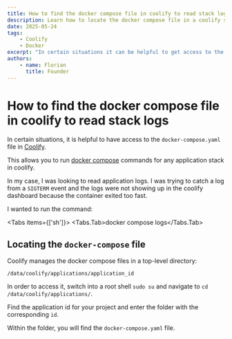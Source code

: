 ```yaml
---
title: How to find the docker compose file in coolify to read stack logs
description: Learn how to locate the docker compose file in a coolify stack
date: 2025-05-24
tags:
    - Coolify
    - Docker
excerpt: "In certain situations it can be helpful to get access to the docker compose file in Cooilfy"
authors:
    - name: Florian
      title: Founder
---
```


# How to find the docker compose file in coolify to read stack logs

In certain situations, it is helpful to have access to the `docker-compose.yaml` file in [Coolify](https://coolify.io).

This allows you to run [docker compose](https://docs.docker.com/compose/) commands for any application stack in coolify.

In my case, I was looking to read application logs. I was trying to catch a log from a `SIGTERM` event and the logs 
were not showing up in the coolify dashboard because the container exited too fast.

I wanted to run the command:


<Tabs items={['sh']}>
  <Tabs.Tab>docker compose logs</Tabs.Tab>
</Tabs>

## Locating the `docker-compose` file

Coolify manages the docker compose files in a top-level directory:

`/data/coolify/applications/application_id`

In order to access it, switch into a root shell `sudo su` and navigate to `cd /data/coolify/applications/`.

Find the application id for your project and enter the folder with the corresponding `id`.

Within the folder, you will find the `docker-compose.yaml` file.

<BlogBanner />